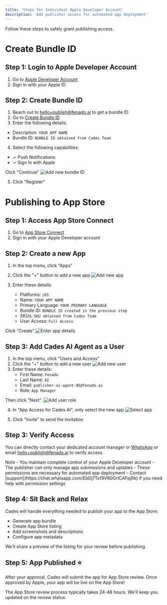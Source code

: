 ```yaml
---
title: 'Steps for Individual Apple Developer Account'
description: 'Add publisher access for automated app deployment'
---
```


Follow these steps to safely grant publishing access.

# Create Bundle ID

## Step 1: Login to Apple Developer Account
1. Go to [Apple Developer Account](https://developer.apple.com/account)
2. Sign in with your Apple ID

## Step 2: Create Bundle ID
1. Reach out to [hello+publish@fenado.ai](mailto:hello+publish@fenado.ai) to get a bundle ID
2. Go to [Create Bundle ID](https://developer.apple.com/account/resources/identifiers/bundleId/add/bundle)
3. Enter the following details:
- Description: `YOUR APP NAME`
- Bundle ID: `BUNDLE ID obtained from Cades Team`
4. Select the following capabilities:
- ✓ Push Notifications
- ✓ Sign In with Apple

Click "Continue"
![Add new bundle ID](https://firebasestorage.googleapis.com/v0/b/cades-dev.appspot.com/o/public%2Fdocs-publish-appstore-create-bundle-id.png?alt=media&token=0eb059df-09c6-43e3-9887-76e58ac85c2a)

5. Click "Register"

# Publishing to App Store

## Step 1: Access App Store Connect
1. Go to [App Store Connect](https://appstoreconnect.apple.com)
2. Sign in with your Apple Developer account

## Step 2: Create a new App
1. In the top menu, click "Apps"
2. Click the "+" button to add a new app
![Add new app](https://firebasestorage.googleapis.com/v0/b/cades-dev.appspot.com/o/public%2Fdocs-publish-appstore-1-add-app.png?alt=media&token=d877fa57-e994-4e75-be12-7811875251c4)

3. Enter these details:
    - Platforms: `iOS`
    - Name: `YOUR APP NAME`
    - Primary Language: `YOUR PRIMARY LANGUAGE`
    - Bundle ID: `BUNDLE ID created in the previous step`
    - SKUs: `SKU obtained from Cades Team`
    - User Access: `Full Access`

Click "Create"
![Enter app details](https://firebasestorage.googleapis.com/v0/b/cades-dev.appspot.com/o/public%2Fdocs-publish-appstore-create-app.png?alt=media&token=375cd3c1-1948-4d90-996c-8bbe15315cd0)

## Step 3: Add Cades AI Agent as a User
1. In the top menu, click "Users and Access"
2. Click the "+" button to add a new user
![Add new user](https://firebasestorage.googleapis.com/v0/b/cades-dev.appspot.com/o/public%2Fdocs-publish-appstore-1-add-user.png?alt=media&token=14d01029-3d35-4fc5-beb8-10e520bbd371)
3. Enter these details:
    - First Name: `Fenado`
    - Last Name: `AI`
    - Email: `publisher-ai-agent-05@fenado.ai`
    - Role: `App Manager`

Then click "Next".
![Add user role](https://firebasestorage.googleapis.com/v0/b/cades-dev.appspot.com/o/public%2Fdocs-publish-appstore-1-add-roles.png?alt=media&token=ab078bcb-b407-45bf-9c55-94a3672cb48d)

4. In "App Access for Cades AI", only select the new app
![Select app](https://firebasestorage.googleapis.com/v0/b/cades-dev.appspot.com/o/public%2Fdocs-publish-appstore-1-add-user-select-app.png?alt=media&token=d375f4eb-a468-4c30-b188-b4733a8c3aad)

5. Click "Invite" to send the invitation

## Step 3: Verify Access
You can directly contact your dedicated account manager or [WhatsApp](https://chat.whatsapp.com/EbDj7Txf9VR0GrICAFpjRk) or email [hello+publish@fenado.ai](mailto:hello+publish@fenado.ai) to verify access

<Note>
Note
  - You maintain complete control of your Apple Developer account
  - The publisher can only manage app submissions and updates
  - These permissions are necessary for automated app deployment
  - Contact [support](https://chat.whatsapp.com/EbDj7Txf9VR0GrICAFpjRk) if you need help with permission settings
</Note>

## Step 4: Sit Back and Relax
Cades will handle everything needed to publish your app to the App Store:
- Generate app bundle
- Create App Store listing
- Add screenshots and descriptions
- Configure app metadata

We'll share a preview of the listing for your review before publishing.

## Step 5: App Published ⭐
After your approval, Cades will submit the app for App Store review. Once approved by Apple, your app will be live on the App Store!

<Note>
The App Store review process typically takes 24-48 hours. We'll keep you updated on the review status.
</Note>
